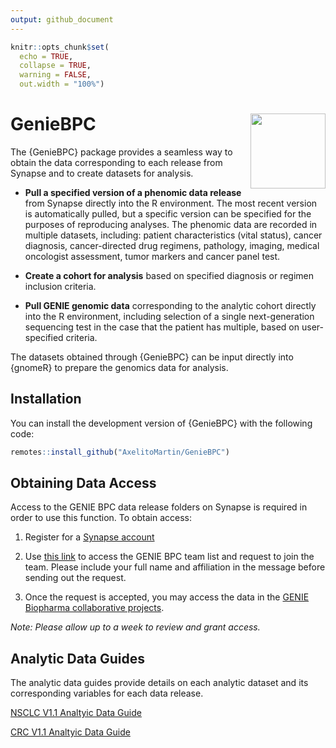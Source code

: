 ```yaml
---
output: github_document
---
```


```r
knitr::opts_chunk$set(
  echo = TRUE,
  collapse = TRUE,
  warning = FALSE,
  out.width = "100%")
```

# GenieBPC <img src="man/figures/imgfile.png" align="right" height="120" /></a>

The {GenieBPC} package provides a seamless way to obtain the data corresponding to each release from Synapse and to create datasets for analysis.

- **Pull a specified version of a phenomic data release** from Synapse directly into the R environment. The most recent version is automatically pulled, but a specific version can be specified for the purposes of reproducing analyses. The phenomic data are recorded in multiple datasets, including: patient characteristics (vital status), cancer diagnosis, cancer-directed drug regimens, pathology, imaging, medical oncologist assessment, tumor markers and cancer panel test.

- **Create a cohort for analysis** based on specified diagnosis or regimen inclusion criteria.

- **Pull GENIE genomic data** corresponding to the analytic cohort directly into the R environment, including selection of a single next-generation sequencing test in the case that the patient has multiple, based on user-specified criteria.

The datasets obtained through {GenieBPC} can be input directly into {gnomeR} to prepare the genomics data for analysis. 


## Installation

You can install the development version of {GenieBPC} with the following code:

```r
remotes::install_github("AxelitoMartin/GenieBPC")
```


## Obtaining Data Access

Access to the GENIE BPC data release folders on Synapse is required in order to use this function. To obtain access:

1. Register for a [Synapse account](https://www.synapse.org/#)

2. Use [this link](https://www.synapse.org/#!Team:3399797) to access the GENIE BPC team list and request to join the team. Please include your full name and affiliation in the message before sending out the request.

3. Once the request is accepted, you may access the data in the [GENIE Biopharma collaborative projects](https://www.synapse.org/#!Synapse:syn21226493).

*Note: Please allow up to a week to review and grant access.*


## Analytic Data Guides

The analytic data guides provide details on each analytic dataset and its corresponding variables for each data release.


[NSCLC V1.1 Analtyic Data Guide](https://github.com/AxelitoMartin/GenieBPC/blob/development/files/BPC_NSCLC_v1.1-consortium_Analytic_Data_Guide.pdf)

[CRC V1.1 Analtyic Data Guide](https://github.com/AxelitoMartin/GenieBPC/blob/development/files/BPC_CRC_v1.1-consortium_Analytic_Data_Guide.pdf)
